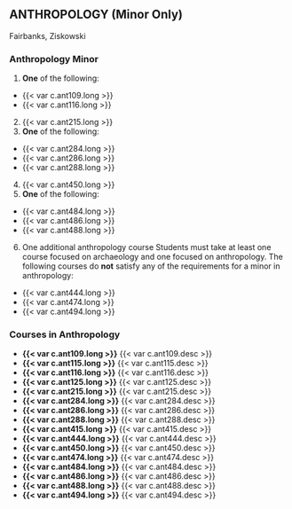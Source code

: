 ## ANTHROPOLOGY (Minor Only)
Fairbanks, Ziskowski

### Anthropology Minor
    
1. **One** of the following:
  - {{< var c.ant109.long >}}
  - {{< var c.ant116.long >}}

2. {{< var c.ant215.long >}} 
3. **One** of the following:
  - {{< var c.ant284.long >}}
  - {{< var c.ant286.long >}}
  - {{< var c.ant288.long >}}

4. {{< var c.ant450.long >}} 
5. **One** of the following:
  - {{< var c.ant484.long >}}
  - {{< var c.ant486.long >}}
  - {{< var c.ant488.long >}}

6. One additional anthropology course
Students must take at least one course focused on archaeology and one focused on anthropology.
The following courses do **not** satisfy any of the requirements for a minor in anthropology:
  - {{< var c.ant444.long >}}
  - {{< var c.ant474.long >}}
  - {{< var c.ant494.long >}}

### Courses in Anthropology
- **{{< var c.ant109.long >}}**
{{< var c.ant109.desc >}}
- **{{< var c.ant115.long >}}**
{{< var c.ant115.desc >}}
- **{{< var c.ant116.long >}}**
{{< var c.ant116.desc >}}
- **{{< var c.ant125.long >}}**
{{< var c.ant125.desc >}}
- **{{< var c.ant215.long >}}**
{{< var c.ant215.desc >}}
- **{{< var c.ant284.long >}}**
{{< var c.ant284.desc >}}
- **{{< var c.ant286.long >}}**
{{< var c.ant286.desc >}}
- **{{< var c.ant288.long >}}**
{{< var c.ant288.desc >}}
- **{{< var c.ant415.long >}}**
{{< var c.ant415.desc >}}
- **{{< var c.ant444.long >}}**
{{< var c.ant444.desc >}}
- **{{< var c.ant450.long >}}**
{{< var c.ant450.desc >}}
- **{{< var c.ant474.long >}}**
{{< var c.ant474.desc >}}
- **{{< var c.ant484.long >}}**
{{< var c.ant484.desc >}}
- **{{< var c.ant486.long >}}**
{{< var c.ant486.desc >}}
- **{{< var c.ant488.long >}}**
{{< var c.ant488.desc >}}
- **{{< var c.ant494.long >}}**
{{< var c.ant494.desc >}}

